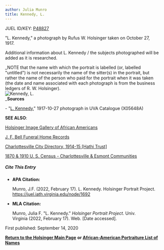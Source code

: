 ```yaml
---
author: Julia Munro
title: Kennedy, L.
---
```

JUEL ID/KEY: [P48827](http://juel.iath.virginia.edu/public_person?person=48827 "P48827")

"L. Kennedy," a photograph by Rufus W. Holsinger taken on October 27, 1917.  
  
Additional information about L. Kennedy / the subjects photographed will be added as it is researched.

_NOTE that the name with which the portrait is labelled (or, labelled "untitled") is not necessarily the name of the sitter(s) in the portrait, but rather the name of the person who paid for the portrait when it was taken (the date and name associated with each photograph is from the business ledgers of R. W. Holsinger).  
![Kennedy, L.](https://iiif.lib.virginia.edu/iiif/uva-lib:1048742/full/1000,1337/0/default.jpg "Kennedy, L.")  
_**Sources**

\- "[L. Kennedy](https://search.lib.virginia.edu/catalog/uva-lib:1048742#?c=0&m=0&s=0&cv=0&xywh=5%2C608%2C2564%2C1901 "Kennedy, L.")," 1917-10-27 photograph in UVA Catalogue (X05648A) 

**SEE ALSO**:

[Holsinger Image Gallery of African Americans](http://rwholsingerphotos.org/images.php "Holsinger Image Gallery of African Americans")

[J. F. Bell Funeral Home Records](http://www2.vcdh.virginia.edu/afam/raceandplace/perl_scripts/funeral_search.html "J. F. Bell Funeral Home Database")

[Charlottesville City Directory, 1914-15 \[Hathi Trust\]](https://catalog.hathitrust.org/Record/101954103 "Charlottesville City Directory, 1914-15") 

[1870 & 1910 U. S. Census - Charlottesville & Esmont Communities](http://www2.vcdh.virginia.edu/afam/raceandplace/census/search_both.html "1870 & 1910 U. S. Census: Charlottesville and Esmont Communities")

##### **Cite This Entry**

*   **APA Citation:**
    
    Munro, J.F. (2022, February 17). L. Kennedy. Holsinger Portrait Project. https://juel.iath.virginia.edu/node/1692
    
*   **MLA Citation:**
    
    Munro, Julia F. "L. Kennedy." _Holsinger Portrait Project_. Univ. Virginia (2022, February 17). Web. \[Date accessed\].  
      
    

First published: September 14, 2020     

[**Return to the Holsinger Main Page**](http://juel.iath.virginia.edu/node/980) **or [African-American Portraiture List of Names](http://juel.iath.virginia.edu/node/996)**